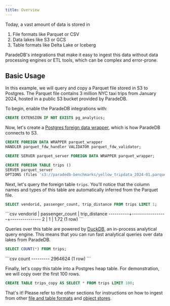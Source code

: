```yaml
---
title: Overview
---
```


Today, a vast amount of data is stored in

1. File formats like Parquet or CSV
2. Data lakes like S3 or GCS
3. Table formats like Delta Lake or Iceberg

ParadeDB's integrations that make it easy to ingest this data without data processing engines or ETL tools, which can be complex and error-prone.

## Basic Usage

In this example, we will query and copy a Parquet file stored in S3 to Postgres. The Parquet file
contains 3 million NYC taxi trips from January 2024, hosted in a public S3 bucket provided by ParadeDB.

To begin, enable the ParadeDB integrations with:

```sql
CREATE EXTENSION IF NOT EXISTS pg_analytics;
```

Now, let's create a [Postgres foreign data wrapper](https://wiki.postgresql.org/wiki/Foreign_data_wrappers), which is how ParadeDB connects to S3.

```sql
CREATE FOREIGN DATA WRAPPER parquet_wrapper
HANDLER parquet_fdw_handler VALIDATOR parquet_fdw_validator;

CREATE SERVER parquet_server FOREIGN DATA WRAPPER parquet_wrapper;

CREATE FOREIGN TABLE trips ()
SERVER parquet_server
OPTIONS (files 's3://paradedb-benchmarks/yellow_tripdata_2024-01.parquet');
```

Next, let's query the foreign table `trips`. You'll notice that the column names and types of this table are automatically
inferred from the Parquet file.

```sql
SELECT vendorid, passenger_count, trip_distance FROM trips LIMIT 1;
```

<Accordion title="Expected Response">
```csv
 vendorid | passenger_count | trip_distance
----------+-----------------+---------------
        2 |               1 |          1.72
(1 row)
```
</Accordion>

Queries over this table are powered by [DuckDB](https://duckdb.org), an in-process analytical query engine.
This means that you can run fast analytical queries over data lakes from ParadeDB.

```sql
SELECT COUNT(*) FROM trips;
```

<Accordion title="Expected Response">
```csv
  count
---------
 2964624
(1 row)
```
</Accordion>

Finally, let's copy this table into a Postgres heap table. For demonstration, we will
copy over the first 100 rows.

```sql
CREATE TABLE trips_copy AS SELECT * FROM trips LIMIT 100;
```

That's it! Please refer to the other sections for instructions on how to ingest from other [file and table formats](/integrations/formats) and [object stores](/integrations/object_stores).
